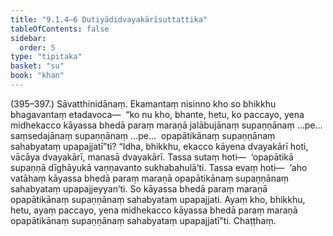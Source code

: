 ```yaml
---
title: "9.1.4–6 Dutiyādidvayakārīsuttattika"
tableOfContents: false
sidebar:
  order: 5
type: "tipitaka"
basket: "su"
book: "khan"
---
```



<DynamicBreadcrumb />

<Paragraph type="center" book="khan">
(395–397.)
</Paragraph>

<Paragraph number="1191" book="khan">
Sāvatthinidānaṃ. Ekamantaṃ nisinno kho so bhikkhu bhagavantaṃ etadavoca—  “ko nu kho, bhante, hetu, ko paccayo, yena midhekacco kāyassa bhedā paraṃ maraṇā jalābujānaṃ supaṇṇānaṃ …pe…  saṃsedajānaṃ supaṇṇānaṃ …pe…  opapātikānaṃ supaṇṇānaṃ sahabyataṃ upapajjatī”ti? “Idha, bhikkhu, ekacco kāyena dvayakārī hoti, vācāya dvayakārī, manasā dvayakārī. Tassa sutaṃ hoti—  ‘opapātikā supaṇṇā dīghāyukā vaṇṇavanto sukhabahulā’ti. Tassa evaṃ hoti—  ‘aho vatāhaṃ kāyassa bhedā paraṃ maraṇā opapātikānaṃ supaṇṇānaṃ sahabyataṃ upapajjeyyan’ti. So kāyassa bhedā paraṃ maraṇā opapātikānaṃ supaṇṇānaṃ sahabyataṃ upapajjati. Ayaṃ kho, bhikkhu, hetu, ayaṃ paccayo, yena midhekacco kāyassa bhedā paraṃ maraṇā opapātikānaṃ supaṇṇānaṃ sahabyataṃ upapajjatī”ti.

</Paragraph>

<Paragraph number="1192" type="center" book="khan">
Chaṭṭhaṃ.
</Paragraph>